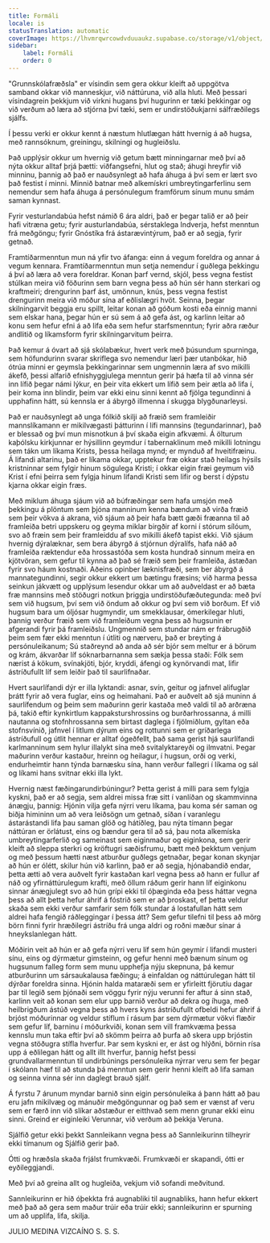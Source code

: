 ```yaml
---
title: Formáli
locale: is
statusTranslation: automatic
coverImage: https://lhvmrqwrcowdvduuaukz.supabase.co/storage/v1/object/public/strapi-uploads/small_cover-educacion-fundamental.webp-2d51a7828a2b1309555be27f7e2a61a0.webp
sidebar:
    label: Formáli
    order: 0
---
```

"Grunnskólafræðsla" er vísindin sem gera okkur kleift að uppgötva samband okkar við manneskjur, við náttúruna, við alla hluti. Með þessari vísindagrein þekkjum við virkni hugans því hugurinn er tæki þekkingar og við verðum að læra að stjórna því tæki, sem er undirstöðukjarni sálfræðilegs sjálfs.

Í þessu verki er okkur kennt á næstum hlutlægan hátt hvernig á að hugsa, með rannsóknum, greiningu, skilningi og hugleiðslu.

Það upplýsir okkur um hvernig við getum bætt minningarnar með því að nýta okkur alltaf þrjá þætti: viðfangsefni, hlut og stað; áhugi hreyfir við minninu, þannig að það er nauðsynlegt að hafa áhuga á því sem er lært svo það festist í minni. Minnið batnar með alkemískri umbreytingarferlinu sem nemendur sem hafa áhuga á persónulegum framförum sínum munu smám saman kynnast.

Fyrir vesturlandabúa hefst námið 6 ára aldri, það er þegar talið er að þeir hafi vitræna getu; fyrir austurlandabúa, sérstaklega Indverja, hefst menntun frá meðgöngu; fyrir Gnóstíka frá ástarævintýrum, það er að segja, fyrir getnað.

Framtíðarmenntun mun ná yfir tvo áfanga: einn á vegum foreldra og annar á vegum kennara. Framtíðarmenntun mun setja nemendur í guðlega þekkingu á því að læra að vera foreldrar. Konan þarf vernd, skjól, þess vegna festist stúlkan meira við föðurinn sem barn vegna þess að hún sér hann sterkari og kraftmeiri; drengurinn þarf ást, umönnun, knús, þess vegna festist drengurinn meira við móður sína af eðlislægri hvöt. Seinna, þegar skilningarvit beggja eru spillt, leitar konan að góðum kosti eða einnig manni sem elskar hana, þegar hún er sú sem á að gefa ást, og karlinn leitar að konu sem hefur efni á að lifa eða sem hefur starfsmenntun; fyrir aðra ræður andlitið og líkamsform fyrir skilningarvitum þeirra.

Það kemur á óvart að sjá skólabækur, hvert verk með þúsundum spurninga, sem höfundurinn svarar skriflega svo nemendur læri þær utanbókar, hið ótrúa minni er geymsla þekkingarinnar sem ungmennin læra af svo mikilli ákefð, þessi alfarið efnishyggjulega menntun gerir þá hæfa til að vinna sér inn lífið þegar námi lýkur, en þeir vita ekkert um lífið sem þeir ætla að lifa í, þeir koma inn blindir, þeim var ekki einu sinni kennt að fjölga tegundinni á upphafinn hátt, sú kennsla er á ábyrgð illmenna í skugga blygðunarleysi.

Það er nauðsynlegt að unga fólkið skilji að fræið sem framleiðir mannslíkamann er mikilvægasti þátturinn í lífi mannsins (tegundarinnar), það er blessað og því mun misnotkun á því skaða eigin afkvæmi. Á ölturum kaþólsku kirkjunnar er hýsillinn geymdur í tabernaklinum með mikilli lotningu sem tákn um líkama Krists, þessa heilaga mynd; er mynduð af hveitifræinu. Á lifandi altarinu, það er líkama okkar, upptekur fræ okkar stað heilags hýsils kristninnar sem fylgir hinum sögulega Kristi; í okkar eigin fræi geymum við Krist í efni þeirra sem fylgja hinum lifandi Kristi sem lifir og berst í dýpstu kjarna okkar eigin fræs.

Með miklum áhuga sjáum við að búfræðingar sem hafa umsjón með þekkingu á plöntum sem þjóna manninum kenna bændum að virða fræið sem þeir vökva á akrana, við sjáum að þeir hafa bætt gæði fræanna til að framleiða betri uppskeru og geyma miklar birgðir af korni í stórum sílóum, svo að fræin sem þeir framleiddu af svo mikilli ákefð tapist ekki. Við sjáum hvernig dýralæknar, sem bera ábyrgð á stjórnun dýralífs, hafa náð að framleiða ræktendur eða hrossastóða sem kosta hundrað sinnum meira en kjötvöran, sem gefur til kynna að það sé fræið sem þeir framleiða, ástæðan fyrir svo háum kostnaði. Aðeins opinber læknisfræði, sem ber ábyrgð á mannategundinni, segir okkur ekkert um bætingu fræsins; við harma þessa seinkun jákvætt og upplýsum lesendur okkar um að auðveldast er að bæta fræ mannsins með stöðugri notkun þriggja undirstöðufæðutegunda: með því sem við hugsum, því sem við öndum að okkur og því sem við borðum. Ef við hugsum bara um óljósar hugmyndir, um smekklausar, ómerkilegar hluti, þannig verður fræið sem við framleiðum vegna þess að hugsunin er afgerandi fyrir þá framleiðslu. Ungmennið sem stundar nám er frábrugðið þeim sem fær ekki menntun í útliti og nærveru, það er breyting á persónuleikanum; Sú staðreynd að anda að sér bjór sem meltur er á börum og krám, ákvarðar líf sóknarbarnanna sem sækja þessa staði: Fólk sem nærist á kökum, svínakjöti, bjór, kryddi, áfengi og kynörvandi mat, lifir ástríðufullt líf sem leiðir það til saurlifnaðar.

Hvert saurlífandi dýr er illa lyktandi: asnar, svín, geitur og jafnvel alifuglar þrátt fyrir að vera fuglar, eins og heimahani. Það er auðvelt að sjá muninn á saurlífendum og þeim sem maðurinn gerir kastaða með valdi til að arðræna þá, takið eftir kynkirtlum kappaksturshrossins og burðarhrossanna, á milli nautanna og stofnhrossanna sem birtast daglega í fjölmiðlum, gyltan eða stofnsvínið, jafnvel í litlum dýrum eins og rottunni sem er gríðarlega ástríðufull og útlit hennar er alltaf ógeðfellt, það sama gerist hjá saurlífandi karlmanninum sem hylur illalykt sína með svitalyktareyði og ilmvatni. Þegar maðurinn verður kastaður, hreinn og heilagur, í hugsun, orði og verki, endurheimtir hann týnda barnæsku sína, hann verður fallegri í líkama og sál og líkami hans svitnar ekki illa lykt.

Hvernig næst fæðingarundirbúningur? Þetta gerist á milli para sem fylgja kyskni, það er að segja, sem aldrei missa fræ sitt í vanlíðan og skammvinna ánægju, þannig: Hjónin vilja gefa nýrri veru líkama, þau koma sér saman og biðja himininn um að vera leiðsögn um getnað, síðan í varanlegu ástarástandi lifa þau saman glöð og hátíðleg, þau nýta tímann þegar náttúran er örlátust, eins og bændur gera til að sá, þau nota alkemíska umbreytingarferlið og sameinast sem eiginmaður og eiginkona, sem gerir kleift að sleppa sterkri og kröftugri sæðisfrumu, bætt með þekktum venjum og með þessum hætti næst atburður guðlegs getnaðar, þegar konan skynjar að hún er ólétt, skilur hún við karlinn, það er að segja, hjónabandið endar, þetta ætti að vera auðvelt fyrir kastaðan karl vegna þess að hann er fullur af náð og yfirnáttúrulegum krafti, með öllum ráðum gerir hann líf eiginkonu sinnar ánægjulegt svo að hún grípi ekki til óþæginda eða þess háttar vegna þess að allt þetta hefur áhrif á fóstrið sem er að þroskast, ef þetta veldur skaða sem ekki verður samfarir sem fólk stundar á lostafullan hátt sem aldrei hafa fengið ráðleggingar í þessa átt? Sem gefur tilefni til þess að mörg börn finni fyrir hræðilegri ástríðu frá unga aldri og roðni mæður sínar á hneykslanlegan hátt.

Móðirin veit að hún er að gefa nýrri veru líf sem hún geymir í lifandi musteri sínu, eins og dýrmætur gimsteinn, og gefur henni með bænum sínum og hugsunum falleg form sem munu upphefja nýju skepnuna, þá kemur atburðurinn um sársaukalausa fæðingu; á einfaldan og náttúrulegan hátt til dýrðar foreldra sinna. Hjónin halda mataræði sem er yfirleitt fjörutíu dagar þar til legið sem þjónaði sem vöggu fyrir nýju verunni fer aftur á sinn stað, karlinn veit að konan sem elur upp barnið verður að dekra og íhuga, með heilbrigðum ástúð vegna þess að hvers kyns ástríðufullt ofbeldi hefur áhrif á brjóst móðurinnar og veldur stíflum í rásum þar sem dýrmætur vökvi flæðir sem gefur líf, barninu í móðurkviði, konan sem vill framkvæma þessa kennslu mun taka eftir því að skömm þeirra að þurfa að skera upp brjóstin vegna stöðugra stífla hverfur. Þar sem kyskni er, er ást og hlýðni, börnin rísa upp á eðlilegan hátt og allt illt hverfur, þannig hefst þessi grundvallarmenntun til undirbúnings persónuleika nýrrar veru sem fer þegar í skólann hæf til að stunda þá menntun sem gerir henni kleift að lifa saman og seinna vinna sér inn daglegt brauð sjálf.

Á fyrstu 7 árunum myndar barnið sinn eigin persónuleika á þann hátt að þau eru jafn mikilvæg og mánuðir meðgöngunnar og það sem er vænst af veru sem er færð inn við slíkar aðstæður er eitthvað sem menn grunar ekki einu sinni. Greind er eiginleiki Verunnar, við verðum að þekkja Veruna.

Sjálfið getur ekki þekkt Sannleikann vegna þess að Sannleikurinn tilheyrir ekki tímanum og Sjálfið gerir það.

Ótti og hræðsla skaða frjálst frumkvæði. Frumkvæði er skapandi, ótti er eyðileggjandi.

Með því að greina allt og hugleiða, vekjum við sofandi meðvitund.

Sannleikurinn er hið óþekkta frá augnabliki til augnabliks, hann hefur ekkert með það að gera sem maður trúir eða trúir ekki; sannleikurinn er spurning um að upplifa, lifa, skilja.

JULIO MEDINA VIZCAÍNO
S. S. S.

